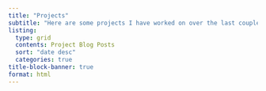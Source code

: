 ```yaml
---
title: "Projects"
subtitle: "Here are some projects I have worked on over the last couple months"
listing:
  type: grid 
  contents: Project Blog Posts
  sort: "date desc"
  categories: true
title-block-banner: true
format: html
---
```

